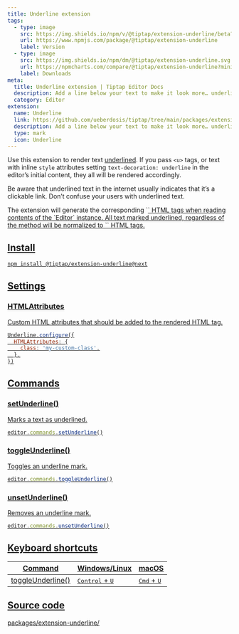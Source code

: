 ```yaml
---
title: Underline extension
tags:
  - type: image
    src: https://img.shields.io/npm/v/@tiptap/extension-underline/beta?label=version
    url: https://www.npmjs.com/package/@tiptap/extension-underline
    label: Version
  - type: image
    src: https://img.shields.io/npm/dm/@tiptap/extension-underline.svg
    url: https://npmcharts.com/compare/@tiptap/extension-underline?minimal=true
    label: Downloads
meta:
  title: Underline extension | Tiptap Editor Docs
  description: Add a line below your text to make it look more… underlined with the Tiptap’s… Underline extension. More in the docs!
  category: Editor
extension:
  name: Underline
  link: https://github.com/ueberdosis/tiptap/tree/main/packages/extension-underline
  description: Add a line below your text to make it look more… underlined.
  type: mark
  icon: Underline
---
```



Use this extension to render text <u>underlined</u>. If you pass `<u>` tags, or text with inline `style` attributes setting `text-decoration: underline` in the editor’s initial content, they all will be rendered accordingly.

Be aware that underlined text in the internet usually indicates that it’s a clickable link. Don’t confuse your users with underlined text.

<Callout title="Restrictions" variant="default">
    The extension will generate the corresponding `<u>` HTML tags when reading contents of the `Editor` instance. All text marked underlined, regardless of the method will be normalized to `<u>` HTML tags.
</Callout>

<CodeDemo path="/Marks/Underline" />

## Install

```bash
npm install @tiptap/extension-underline@next
```

## Settings

### HTMLAttributes

Custom HTML attributes that should be added to the rendered HTML tag.

```js
Underline.configure({
  HTMLAttributes: {
    class: 'my-custom-class',
  },
})
```

## Commands

### setUnderline()

Marks a text as underlined.

```js
editor.commands.setUnderline()
```

### toggleUnderline()

Toggles an underline mark.

```js
editor.commands.toggleUnderline()
```

### unsetUnderline()

Removes an underline mark.

```js
editor.commands.unsetUnderline()
```

## Keyboard shortcuts

| Command           | Windows/Linux                     | macOS                         |
| ----------------- | --------------------------------- | ----------------------------- |
| toggleUnderline() | <kbd>Control</kbd> + <kbd>U</kbd> | <kbd>Cmd</kbd> + <kbd>U</kbd> |

## Source code

[packages/extension-underline/](https://github.com/ueberdosis/tiptap/blob/main/packages/extension-underline/)
